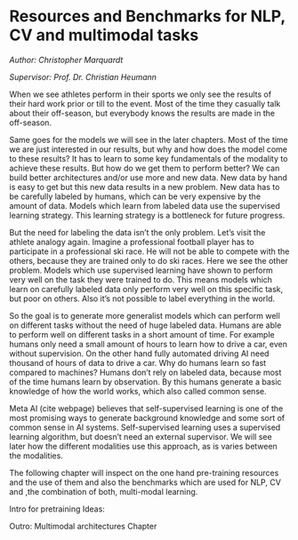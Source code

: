 # Resources and Benchmarks for NLP, CV and multimodal tasks

*Author: Christopher Marquardt*

*Supervisor: Prof. Dr. Christian Heumann*

When we see athletes perform in their sports we only see the results of their hard work prior or till to the event. Most of the time they casually talk about their off-season, but everybody knows the results are made in the off-season. 

Same goes for the models we will see in the later chapters. Most of the time we are just interested in our results, but why and how does the model come to these results? It has to learn to some key fundamentals of the modality to achieve these results. But how do we get them to perform better? We can build better architectures and/or use more and new data. New data by hand is easy to get but this new data results in a new problem. New data has to be carefully labeled by humans, which can be very expensive by the amount of data. Models which learn from labeled data use the supervised learning strategy. This learning strategy is a bottleneck for future progress.

But the need for labeling the data isn't the only problem. Let's visit the athlete analogy again. Imagine a professional football player has to participate in a professional ski race. He will not be able to compete with the others, because they are trained only to do ski races. Here we see the other problem. Models which use supervised learning have shown to perform very well on the task they were trained to do. This means models which learn on carefully labeled data only perform very well on this specific task, but poor on others. Also it's not possible to label everything in the world. 

So the goal is to generate more generalist models which can perform well on different tasks without the need of huge labeled data. Humans are able to perform well on different tasks in a short amount of time. For example humans only need a small amount of hours to learn how to drive a car, even without supervision. On the other hand fully automated driving AI need thousand of hours of data to drive a car. Why do humans learn so fast compared to machines?
Humans don't rely on labeled data, because most of the time humans learn by observation. By this humans generate a basic knowledge of how the world works, which also called common sense. 

Meta AI (cite webpage) believes that self-supervised learning is one of the most promising ways to generate background knowledge and some sort of common sense in AI systems. Self-supervised learning uses a supervised learning algorithm, but doesn't need an external supervisor. We will see later how the different modalities use this approach, as is varies between the modalities.



The following chapter will inspect on the one hand pre-training resources and the use of them and also the benchmarks which are used for NLP, CV and ,the combination of both, multi-modal learning.



Intro for pretraining Ideas:
\begin{itemize}
  \item like an athlete. 
  \item Need some base fitness (=pre-training) (DONE)
  \item Same like in reality pre-training differs between models. (MISSING)
\end{itemize}

\subsection{Pre-training}
  \subsubsection{Resources for pre-training}
    \begin{itemize}
      \item how does pre-training look for NLP, CV, MML
        \begin{itemize}
        \item How has pre-training changed or has it even changed in modalities
        \item CV: still all train on ImageNet ("Are we done with ImageNet") and poor performance of ObjectNet
            \item use of noisy data; ?quantity > quality?
        \end{itemize}
      \item State and explain 3-4 of the most used resources (maybe add more)
      \item (How much effort to clean pre-training data)
      \item provide resources to find more (papers with code, ...)
      \item availability and size of pre-training for different modalities
        \begin{itemize}
          \item NLP > CV > MML (MML pretty new compared to others)
          \item Most of them not public (not good; Example JFT-300M)
          \item What role does size play (logarithmic)
        \end{itemize}
    \end{itemize}
    
  \subsubsection{Use of resources}
    \begin{itemize}
      \item How pre-training is used in different modalities
        \begin{itemize}
          \item supervised
          \item self-supervised 
        \end{itemize}
        \item State and explain 2 or 3 main used pre-training tasks
          \begin{itemize}
            \item masked approaches
            \item ...
          \end{itemize}
      \end{itemize}
    
\subsection{Fine-tuning}
  \begin{itemize}
    \item why fine-tuning is important
    \item where and how to fine-tune
    \item ... 
  \end{itemize}

\subsection{Benchmarks for modalities}
  \begin{itemize}
    \item Importance of benchmarks
      \begin{itemize}
        \item also need for new ones (like Psych: Flynn Effect)
          \begin{itemize}
            \item do models get better or is it possible that pre-training                         contains already benchmarks (too much crawl; NLP)
          \end{itemize}
        \item Hint that models pre-train on different resources but perform on same benchmarks (good or bad)
        \end{itemize}
      \item different tasks for benchmarks
        \begin{itemize}
          \item state most important ones also give infor to find ohters (example: papers with code)
          \item Hint that it's most of the time reduction to classification tasks (like is this next sentences)
          \item Semantic of produced sentences often not nice
        \end{itemize}
  \end{itemize}


Outro: Multimodal architectures Chapter




